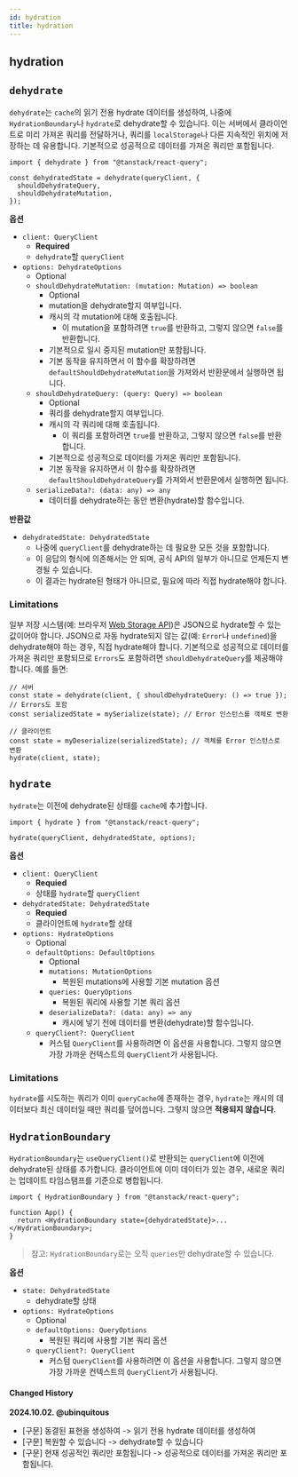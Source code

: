 ```yaml
---
id: hydration
title: hydration
---
```


## hydration

## `dehydrate`

`dehydrate`는 `cache`의 읽기 전용 hydrate 데이터를 생성하여, 나중에 `HydrationBoundary`나 `hydrate`로 dehydrate할 수 있습니다. 이는 서버에서 클라이언트로 미리 가져온 쿼리를 전달하거나, 쿼리를 `localStorage`나 다른 지속적인 위치에 저장하는 데 유용합니다. 기본적으로 성공적으로 데이터를 가져온 쿼리만 포함됩니다.

```tsx
import { dehydrate } from "@tanstack/react-query";

const dehydratedState = dehydrate(queryClient, {
  shouldDehydrateQuery,
  shouldDehydrateMutation,
});
```

**옵션**

- `client: QueryClient`
  - **Required**
  - `dehydrate`할 `queryClient`
- `options: DehydrateOptions`
  - Optional
  - `shouldDehydrateMutation: (mutation: Mutation) => boolean`
    - Optional
    - mutation을 dehydrate할지 여부입니다.
    - 캐시의 각 mutation에 대해 호출됩니다.
      - 이 mutation을 포함하려면 `true`를 반환하고, 그렇지 않으면 `false`를 반환합니다.
    - 기본적으로 일시 중지된 mutation만 포함됩니다.
    - 기본 동작을 유지하면서 이 함수를 확장하려면 `defaultShouldDehydrateMutation`을 가져와서 반환문에서 실행하면 됩니다.
  - `shouldDehydrateQuery: (query: Query) => boolean`
    - Optional
    - 쿼리를 dehydrate할지 여부입니다.
    - 캐시의 각 쿼리에 대해 호출됩니다.
      - 이 쿼리를 포함하려면 `true`를 반환하고, 그렇지 않으면 `false`를 반환합니다.
    - 기본적으로 성공적으로 데이터를 가져온 쿼리만 포함됩니다.
    - 기본 동작을 유지하면서 이 함수를 확장하려면 `defaultShouldDehydrateQuery`를 가져와서 반환문에서 실행하면 됩니다.
  - `serializeData?: (data: any) => any`
    - 데이터를 dehydrate하는 동안 변환(hydrate)할 함수입니다.

**반환값**

- `dehydratedState: DehydratedState`
  - 나중에 `queryClient`를 dehydrate하는 데 필요한 모든 것을 포함합니다.
  - 이 응답의 형식에 의존해서는 안 되며, 공식 API의 일부가 아니므로 언제든지 변경될 수 있습니다.
  - 이 결과는 hydrate된 형태가 아니므로, 필요에 따라 직접 hydrate해야 합니다.

### Limitations

일부 저장 시스템(예: 브라우저 [Web Storage API](https://developer.mozilla.org/en-US/docs/Web/API/Web_Storage_API))은 JSON으로 hydrate할 수 있는 값이어야 합니다. JSON으로 자동 hydrate되지 않는 값(예: `Error`나 `undefined`)을 dehydrate해야 하는 경우, 직접 hydrate해야 합니다. 기본적으로 성공적으로 데이터를 가져온 쿼리만 포함되므로 `Errors`도 포함하려면 `shouldDehydrateQuery`를 제공해야 합니다. 예를 들면:

```tsx
// 서버
const state = dehydrate(client, { shouldDehydrateQuery: () => true }); // Errors도 포함
const serializedState = mySerialize(state); // Error 인스턴스를 객체로 변환

// 클라이언트
const state = myDeserialize(serializedState); // 객체를 Error 인스턴스로 변환
hydrate(client, state);
```

## `hydrate`

`hydrate`는 이전에 dehydrate된 상태를 `cache`에 추가합니다.

```tsx
import { hydrate } from "@tanstack/react-query";

hydrate(queryClient, dehydratedState, options);
```

**옵션**

- `client: QueryClient`
  - **Requied**
  - 상태를 `hydrate`할 `queryClient`
- `dehydratedState: DehydratedState`
  - **Requied**
  - 클라이언트에 `hydrate`할 상태
- `options: HydrateOptions`
  - Optional
  - `defaultOptions: DefaultOptions`
    - Optional
    - `mutations: MutationOptions`
      - 복원된 mutations에 사용할 기본 mutation 옵션
    - `queries: QueryOptions`
      - 복원된 쿼리에 사용할 기본 쿼리 옵션
    - `deserializeData?: (data: any) => any`
      - 캐시에 넣기 전에 데이터를 변환(dehydrate)할 함수입니다.
  - `queryClient?: QueryClient`
    - 커스텀 `QueryClient`를 사용하려면 이 옵션을 사용합니다. 그렇지 않으면 가장 가까운 컨텍스트의 `QueryClient`가 사용됩니다.

### Limitations

`hydrate`를 시도하는 쿼리가 이미 `queryCache`에 존재하는 경우, `hydrate`는 캐시의 데이터보다 최신 데이터일 때만 쿼리를 덮어씁니다. 그렇지 않으면 **적용되지 않습니다**.

## `HydrationBoundary`

`HydrationBoundary`는 `useQueryClient()`로 반환되는 `queryClient`에 이전에 dehydrate된 상태를 추가합니다. 클라이언트에 이미 데이터가 있는 경우, 새로운 쿼리는 업데이트 타임스탬프를 기준으로 병합됩니다.

```tsx
import { HydrationBoundary } from "@tanstack/react-query";

function App() {
  return <HydrationBoundary state={dehydratedState}>...</HydrationBoundary>;
}
```

> 참고: `HydrationBoundary`로는 오직 `queries`만 dehydrate할 수 있습니다.

**옵션**

- `state: DehydratedState`
  - dehydrate할 상태
- `options: HydrateOptions`
  - Optional
  - `defaultOptions: QueryOptions`
    - 복원된 쿼리에 사용할 기본 쿼리 옵션
  - `queryClient?: QueryClient`
    - 커스텀 `QueryClient`를 사용하려면 이 옵션을 사용합니다. 그렇지 않으면 가장 가까운 컨텍스트의 `QueryClient`가 사용됩니다.

#### Changed History

**2024.10.02. @ubinquitous**

- [구문] 동결된 표현을 생성하여 -> 읽기 전용 hydrate 데이터를 생성하여
- [구문] 복원할 수 있습니다 -> dehydrate할 수 있습니다
- [구문] 현재 성공적인 쿼리만 포함됩니다 -> 성공적으로 데이터를 가져온 쿼리만 포함됩니다.
